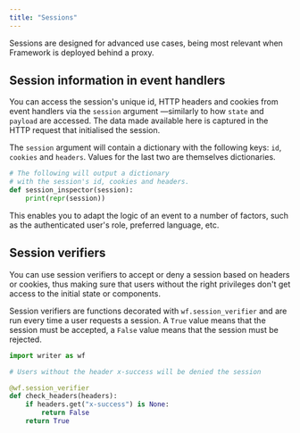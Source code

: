 ```yaml
---
title: "Sessions"
---
```


Sessions are designed for advanced use cases, being most relevant when Framework is deployed behind a proxy.

## Session information in event handlers

You can access the session's unique id, HTTP headers and cookies from event handlers via the `session` argument —similarly to how `state` and `payload` are accessed. The data made available here is captured in the HTTP request that initialised the session.

The `session` argument will contain a dictionary with the following keys: `id`, `cookies` and `headers`. Values for the last two are themselves dictionaries.

```py
# The following will output a dictionary
# with the session's id, cookies and headers.
def session_inspector(session):
    print(repr(session))
```

This enables you to adapt the logic of an event to a number of factors, such as the authenticated user's role, preferred language, etc.

## Session verifiers

You can use session verifiers to accept or deny a session based on headers or cookies, thus making sure that users without the right privileges don't get access to the initial state or components.

Session verifiers are functions decorated with `wf.session_verifier` and are run every time a user requests a session. A `True` value means that the session must be accepted, a `False` value means that the session must be rejected.

```py
import writer as wf

# Users without the header x-success will be denied the session

@wf.session_verifier
def check_headers(headers):
    if headers.get("x-success") is None:
        return False
    return True
```

